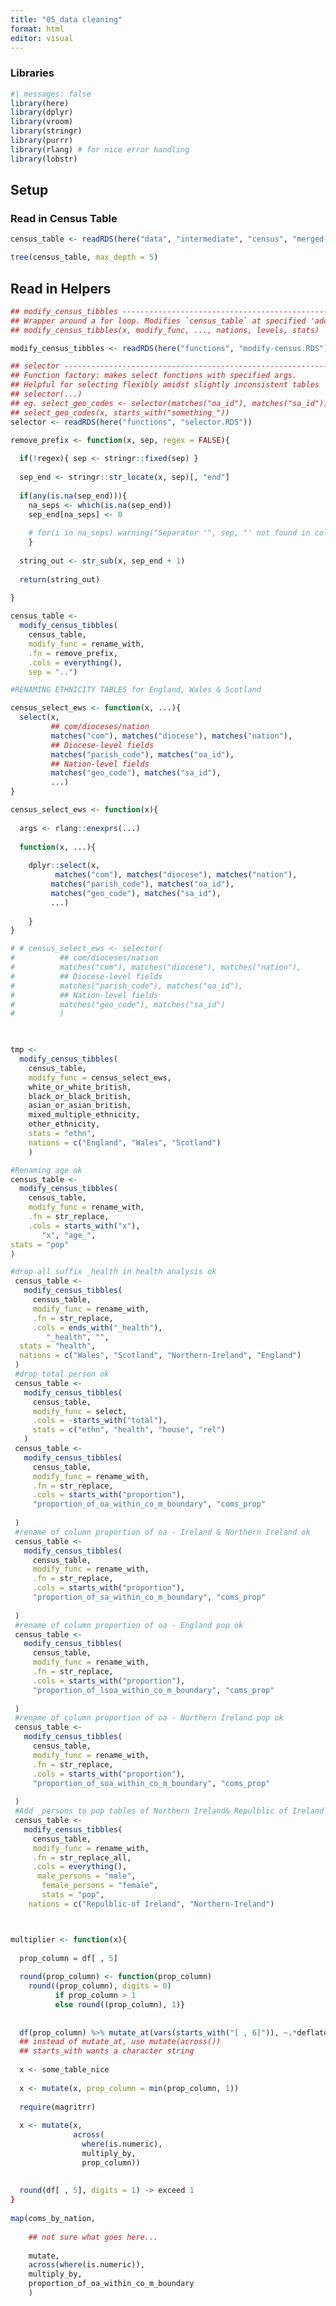 ```yaml
---
title: "05_data cleaning"
format: html
editor: visual
---
```


### Libraries

```r
#| messages: false
library(here)
library(dplyr)
library(vroom)
library(stringr)
library(purrr)
library(rlang) # for nice error handling
library(lobstr)
```

## Setup

### Read in Census Table

```r
census_table <- readRDS(here("data", "intermediate", "census", "merged-data", "02_grouped-by-level-and-nation_2022-10-25.RDS"))

tree(census_table, max_depth = 5)
```

## Read in Helpers

```r

## modify_census_tibbles -----------------------------------------------------
## Wrapper around a for loop. Modifies `census_table` at specified 'addresses'
## modify_census_tibbles(x, modify_func, ..., nations, levels, stats)

modify_census_tibbles <- readRDS(here("functions", "modify-census.RDS"))

## selector -------------------------------------------------------------------
## Function factory: makes select functions with specified args.
## Helpful for selecting flexibly amidst slightly inconsistent tables
## selector(...)
## eg. select_geo_codes <- selector(matches("oa_id"), matches("sa_id"))
## select_geo_codes(x, starts_with("something_"))
selector <- readRDS(here("functions", "selector.RDS"))
```

```r

remove_prefix <- function(x, sep, regex = FALSE){
  
  if(!regex){ sep <- stringr::fixed(sep) }
  
  sep_end <- stringr::str_locate(x, sep)[, "end"] 
  
  if(any(is.na(sep_end))){
    na_seps <- which(is.na(sep_end))
    sep_end[na_seps] <- 0
    
    # for(i in na_seps) warning("Separator '", sep, "' not found in colunm name '", x[[i]] , "'")
    }
  
  string_out <- str_sub(x, sep_end + 1)
  
  return(string_out)
                 
}

census_table <-
  modify_census_tibbles(
    census_table,
    modify_func = rename_with,
    .fn = remove_prefix,
    .cols = everything(),
    sep = "..")

#RENAMING ETHNICITY TABLES for England, Wales & Scotland 

census_select_ews <- function(x, ...){
  select(x,
         ## com/dioceses/nation
         matches("com"), matches("diocese"), matches("nation"),
         ## Diocese-level fields
         matches("parish_code"), matches("oa_id"),
         ## Nation-level fields
         matches("geo_code"), matches("sa_id"),
         ...)
}

census_select_ews <- function(x){
  
  args <- rlang::enexprs(...)
  
  function(x, ...){
    
    dplyr::select(x, 
          matches("com"), matches("diocese"), matches("nation"),
         matches("parish_code"), matches("oa_id"),
         matches("geo_code"), matches("sa_id"),
         ...)
    
    }
}

# # census_select_ews <- selector(
#          ## com/dioceses/nation
#          matches("com"), matches("diocese"), matches("nation"),
#          ## Diocese-level fields
#          matches("parish_code"), matches("oa_id"),
#          ## Nation-level fields
#          matches("geo_code"), matches("sa_id")
#          )

  

tmp <-
  modify_census_tibbles(
    census_table,
    modify_func = census_select_ews,
    white_or_white_british,
    black_or_black_british,
    asian_or_asian_british,
    mixed_multiple_ethnicity,
    other_ethnicity,
    stats = "ethn",
    nations = c("England", "Wales", "Scotland")
    )

#Renaming age ok
census_table <-
  modify_census_tibbles(
    census_table,
    modify_func = rename_with,
    .fn = str_replace,
    .cols = starts_with("x"),
       "x", "age_",
stats = "pop"
)

#drop all suffix _health in health analysis ok
 census_table <-
   modify_census_tibbles(
     census_table,
     modify_func = rename_with,
     .fn = str_replace,
     .cols = ends_with("_health"),
        "_health", "",
  stats = "health",
  nations = c("Wales", "Scotland", "Northern-Ireland", "England")
 )
 #drop total person ok
 census_table <-
   modify_census_tibbles(
     census_table,
     modify_func = select,
     .cols = -starts_with("total"),
     stats = c("ethn", "health", "house", "rel")
   )
 census_table <-
   modify_census_tibbles(
     census_table,
     modify_func = rename_with,
     .fn = str_replace,
     .cols = starts_with("proportion"),
     "proportion_of_oa_within_co_m_boundary", "coms_prop"
 
 )
 #rename of column proportion of oa - Ireland & Northern Ireland ok
 census_table <-
   modify_census_tibbles(
     census_table,
     modify_func = rename_with,
     .fn = str_replace,
     .cols = starts_with("proportion"),
     "proportion_of_sa_within_co_m_boundary", "coms_prop"
 
 )
 #rename of column proportion of oa - England pop ok
 census_table <-
   modify_census_tibbles(
     census_table,
     modify_func = rename_with,
     .fn = str_replace,
     .cols = starts_with("proportion"),
     "proportion_of_lsoa_within_co_m_boundary", "coms_prop"
 
 )
 #rename of column proportion of oa - Northern Ireland pop ok
 census_table <-
   modify_census_tibbles(
     census_table,
     modify_func = rename_with,
     .fn = str_replace,
     .cols = starts_with("proportion"),
     "proportion_of_soa_within_co_m_boundary", "coms_prop"
 
 )
 #Add _persons to pop tables of Northern Ireland& Repulblic of Ireland
 census_table <-
   modify_census_tibbles(
     census_table,
     modify_func = rename_with,
     .fn = str_replace_all,
     .cols = everything(),
      male_persons = "male",
       female_persons = "female",
       stats = "pop",
    nations = c("Repulblic-of Ireland", "Northern-Ireland")




```

```r

multiplier <- function(x){
  
  prop_column = df[ , 5]
  
  round(prop_column) <- function(prop_column)
    round((prop_column), digits = 0)
          if prop_column > 1
          else round((prop_column), 1)}
  
  
  df(prop_column) %>% mutate_at(vars(starts_with("[ , 6]")), ~.*deflator)
  ## instead of mutate_at, use mutate(across())
  ## starts_with wants a character string
  
  x <- some_table_nice
  
  x <- mutate(x, prop_column = min(prop_column, 1))
  
  require(magritrr)
  
  x <- mutate(x, 
              across(
                where(is.numeric),
                multiply_by, 
                prop_column))
  
  
  round(df[ , 5], digits = 1) -> exceed 1
}
  
map(coms_by_nation, 
    
    ## not sure what goes here...
    
    mutate,
    across(where(is.numeric)),
    multiply_by,
    proportion_of_oa_within_co_m_boundary
    )

```
